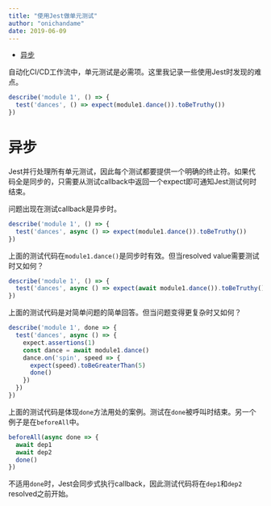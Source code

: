 ```yaml
---
title: "使用Jest做单元测试"
author: "onichandame"
date: 2019-06-09
---
```


<!-- vim-markdown-toc GFM -->

* [异步](#异步)

<!-- vim-markdown-toc -->

自动化CI/CD工作流中，单元测试是必需项。这里我记录一些使用Jest时发现的难点。

```typescript
describe('module 1', () => {
  test('dances', () => expect(module1.dance()).toBeTruthy())
})
```

# 异步

Jest并行处理所有单元测试，因此每个测试都要提供一个明确的终止符。如果代码全是同步的，只需要从测试callback中返回一个expect即可通知Jest测试何时结束。

问题出现在测试callback是异步时。

```typescript
describe('module 1', () => {
  test('dances', async () => expect(module1.dance()).toBeTruthy())
})
```

上面的测试代码在`module1.dance()`是同步时有效。但当resolved value需要测试时又如何？

```typescript
describe('module 1', () => {
  test('dances', async () => expect(await module1.dance()).toBeTruthy())
})
```

上面的测试代码是对简单问题的简单回答。但当问题变得更复杂时又如何？

```typescript
describe('module 1', done => {
  test('dances', async () => {
    expect.assertions(1)
    const dance = await module1.dance()
    dance.on('spin', speed => {
      expect(speed).toBeGreaterThan(5)
      done()
    })
  })
})
```

上面的测试代码是体现`done`方法用处的案例。测试在`done`被呼叫时结束。另一个例子是在`beforeAll`中。

```typescript
beforeAll(async done => {
  await dep1
  await dep2
  done()
})
```

不适用`done`时，Jest会同步式执行callback，因此测试代码将在`dep1`和`dep2` resolved之前开始。
